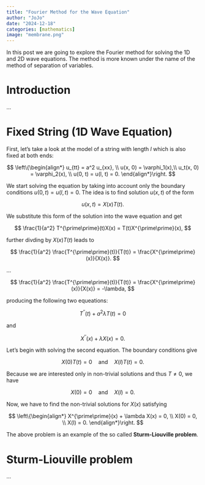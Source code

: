 ```yaml
---
title: "Fourier Method for the Wave Equation"
author: "JoJo"
date: "2024-12-18"
categories: [mathematics]
image: "membrane.png"
---
```


In this post we are going to explore the Fourier method for solving the 1D and 2D wave equations. The method is more known under the name of the method of separation of variables.

# Introduction

...

# Fixed String (1D Wave Equation)

First, let's take a look at the model of a string with length $l$ which is also fixed at both ends:

$$
\left\{\begin{align*}
u_{tt} = a^2 u_{xx}, \\ 
u(x, 0) = \varphi_1(x),\\
u_t(x, 0) = \varphi_2(x), \\
u(0, t) = u(l, t) = 0.
\end{align*}\right.
$$

We start solving the equation by taking into account only the boundary conditions $u(0, t) = u(l, t) = 0$. The idea is to find solution $u(x, t)$ of the form

$$
u(x, t) = X(x)T(t).
$$

We substitute this form of the solution into the wave equation and get 

$$
\frac{1}{a^2} T^{\prime\prime}(t)X(x) = T(t)X^{\prime\prime}(x),
$$

further divding by $X(x)T(t)$ leads to

$$
\frac{1}{a^2} \frac{T^{\prime\prime}(t)}{T(t)} = \frac{X^{\prime\prime}(x)}{X(x)}.
$$

...

$$
\frac{1}{a^2} \frac{T^{\prime\prime}(t)}{T(t)} = \frac{X^{\prime\prime}(x)}{X(x)} = -\lambda,
$$

producing the following two equeations:

$$
T^{\prime\prime}(t) + a^2 \lambda T(t) = 0
$$

and

$$
X^{\prime\prime}(x) + \lambda X(x) = 0.
$$

Let's begin with solving the second equation. The boundary conditions give

$$
X(0)T(t) = 0 \quad \text{and} \quad X(l)T(t) = 0.
$$

Because we are interested only in non-trivial solutions and thus $T \neq 0$, we have

$$
X(0) = 0 \quad \text{and} \quad X(l) = 0.
$$

Now, we have to find the non-trivial solutions for $X(x)$ satisfying

$$
\left\{\begin{align*}
X^{\prime\prime}(x) + \lambda X(x) = 0, \\
X(0) = 0, \\
X(l) = 0.
\end{align*}\right.
$$

The above problem is an example of the so called **Sturm-Liouville problem**.

# Sturm-Liouville problem

...
